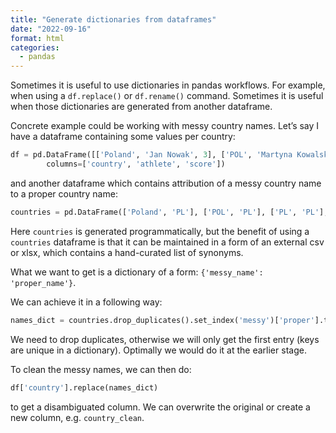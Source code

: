 ```yaml
---
title: "Generate dictionaries from dataframes"
date: "2022-09-16"
format: html
categories:
  - pandas
---
```


Sometimes it is useful to use dictionaries in pandas workflows. For example, when using a `df.replace()` or `df.rename()` command. Sometimes it is useful when those dictionaries are generated from another dataframe. 

Concrete example could be working with messy country names. Let's say I have a dataframe containing some values per country: 
```python
df = pd.DataFrame([['Poland', 'Jan Nowak', 3], ['POL', 'Martyna Kowalska', 15], ['PL', 'Joanna Byk', 19]], 
        columns=['country', 'athlete', 'score'])
```

and another dataframe which contains attribution of a messy country name to a proper country name: 
```python
countries = pd.DataFrame(['Poland', 'PL'], ['POL', 'PL'], ['PL', 'PL'], columns=['messy', 'proper'])
```
Here `countries` is generated programmatically, but the benefit of using a `countries` dataframe is that it can be maintained in a form of an external csv or xlsx, which contains a hand-curated list of synonyms. 

What we want to get is a dictionary of a form: `{'messy_name': 'proper_name'}`. 

We can achieve it in a following way: 
```python
names_dict = countries.drop_duplicates().set_index('messy')['proper'].to_dict()
```

We need to drop duplicates, otherwise we will only get the first entry (keys are unique in a dictionary). Optimally we would do it at the earlier stage. 

To clean the messy names, we can then do: 
```python
df['country'].replace(names_dict)
```
to get a disambiguated column. We can overwrite the original or create a new column, e.g. `country_clean`. 